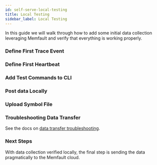 ```yaml
---
id: self-serve-local-testing
title: Local Testing
sidebar_label: Local Testing
---
```



In this guide we will walk through how to add some initial data collection
leveraging Memfault and verify that everything is working properly.

### Define First Trace Event

<DefineFirstTraceEvent />

### Define First Heartbeat

<DefineFirstHeartbeat />

### Add Test Commands to CLI

<AddCliTestCommands />

### Post data Locally

<PostChunksLocally />

### Upload Symbol File

<UploadSymbolFile />

### Troubleshooting Data Transfer

See the docs on
[data transfer troubleshooting](/docs/troubleshooting/data-transfer-troubleshooting).

### Next Steps

With data collection verified locally, the final step is sending the data
pragmatically to the Memfault cloud.

<PublishDataToCloud />

